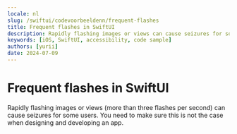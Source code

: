 ```yaml
---
locale: nl
slug: /swiftui/codevoorbeeldenn/frequent-flashes
title: Frequent flashes in SwiftUI
description: Rapidly flashing images or views can cause seizures for some users.
keywords: [iOS, SwiftUI, accessibility, code sample]
authors: [yurii]
date: 2024-07-09
---
```


# Frequent flashes in SwiftUI

Rapidly flashing images or views (more than three flashes per second) can cause seizures for some users. You need to make sure this is not the case when designing and developing an app.

<CodeSample id="screen-flashes" framework="swiftui" locale="nl"/>
